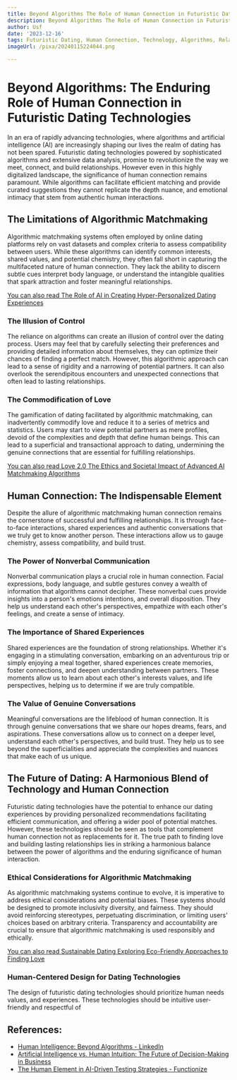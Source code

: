 ```yaml
---
title: Beyond Algorithms The Role of Human Connection in Futuristic Dating Technologies
description: Beyond Algorithms The Role of Human Connection in Futuristic Dating Technologies
author: Usf
date: '2023-12-16'
tags: Futuristic Dating, Human Connection, Technology, Algorithms, Relationships
imageUrl: /pixa/20240115224044.png

---
```

# Beyond Algorithms: The Enduring  Role  of Human  Connection in Futuristic Dating Technologies

In an era  of rapidly advancing technologies,  where algorithms and  artificial intelligence (AI) are increasingly shaping our lives the  realm of dating has not been spared. Futuristic dating technologies powered by sophisticated  algorithms and extensive data analysis, promise to revolutionize the way we meet, connect, and  build relationships. However even in this highly digitalized landscape, the significance of human connection remains paramount.  While algorithms can facilitate efficient  matching and provide curated suggestions they cannot  replicate the depth nuance, and emotional  intimacy that stem from authentic human interactions.

## The Limitations of Algorithmic Matchmaking

Algorithmic  matchmaking systems often employed by online dating platforms rely on vast datasets and complex criteria to assess compatibility between users.  While these algorithms can identify common interests, shared  values, and potential chemistry,  they often  fall short in capturing the multifaceted nature of human connection. They lack the ability to discern subtle cues interpret body language, or understand the intangible qualities that spark attraction and foster meaningful relationships.

[You can also read The Role of AI in Creating Hyper-Personalized Dating Experiences](The%20Role%20of%20AI%20in%20Creating%20Hyper-Personalized%20Dating%20Experiences)


### The Illusion of Control

The reliance on  algorithms can create an illusion of control over the dating process. Users may feel that by carefully selecting their preferences and providing detailed information about themselves, they can optimize their chances of finding a perfect match. However, this algorithmic approach can lead to a sense of rigidity and a narrowing of  potential  partners. It can also overlook the serendipitous encounters and unexpected connections that often  lead to  lasting relationships.

### The  Commodification of Love

The  gamification of dating facilitated by algorithmic matchmaking, can  inadvertently commodify  love and reduce it to a series of metrics and statistics. Users may start to view potential partners  as mere profiles, devoid of the  complexities and depth  that define human beings. This can lead to a superficial and transactional approach to dating, undermining  the genuine connections that  are essential for  fulfilling  relationships.

[You can also read Love 2.0 The Ethics and Societal  Impact of Advanced  AI Matchmaking Algorithms](Love%202.0%20The%20Ethics%20and%20Societal%20Impact%20of%20Advanced%20AI%20Matchmaking%20Algorithms)


## Human Connection: The Indispensable Element

Despite the allure of  algorithmic matchmaking human connection remains  the cornerstone of successful and  fulfilling  relationships. It is through face-to-face interactions, shared experiences and authentic conversations that we truly get to know another person. These  interactions allow us  to gauge chemistry, assess compatibility,  and build trust.

### The Power of Nonverbal Communication

Nonverbal communication plays a crucial role in human connection. Facial expressions, body language, and subtle gestures convey a wealth of information that algorithms cannot decipher. These  nonverbal cues  provide insights into a person's  emotions intentions, and overall disposition. They help us understand each other's perspectives, empathize  with  each other's feelings, and create a sense of intimacy.

### The Importance of Shared Experiences

Shared experiences are the foundation of strong relationships. Whether it's engaging in a stimulating conversation, embarking  on an adventurous trip or simply  enjoying a  meal together, shared experiences create memories, foster connections, and deepen understanding between partners. These moments  allow us to  learn about each other's interests values, and  life perspectives, helping us to determine if we are truly compatible.

### The Value of Genuine Conversations

Meaningful conversations are the lifeblood of human connection. It is through genuine conversations that we  share our hopes dreams, fears, and aspirations. These conversations allow us to connect on a deeper level, understand each other's perspectives, and build trust.  They help us to  see beyond the  superficialities and appreciate the complexities and nuances that make each  of us unique.

## The Future of Dating: A Harmonious Blend of  Technology and Human Connection

Futuristic dating technologies have the potential to enhance our dating experiences by providing personalized recommendations facilitating efficient communication,  and offering a wider pool of potential matches.  However, these technologies should be seen as tools that  complement human connection not as replacements for it. The true path to finding love and building lasting relationships lies in striking a harmonious balance between the  power of algorithms  and the enduring significance of human interaction.

### Ethical Considerations for Algorithmic Matchmaking

As algorithmic matchmaking systems continue  to evolve, it is imperative to address ethical considerations and potential biases. These systems should  be designed to promote inclusivity diversity, and fairness. They should avoid reinforcing stereotypes, perpetuating discrimination, or limiting users' choices based on arbitrary criteria.  Transparency and accountability  are crucial to ensure that algorithmic matchmaking is used responsibly and ethically.

[You can also read Sustainable Dating Exploring  Eco-Friendly Approaches to Finding  Love](Sustainable%20Dating%20Exploring%20Eco-Friendly%20Approaches%20to%20Finding%20Love)


### Human-Centered  Design for Dating Technologies

The design of  futuristic dating technologies should prioritize human needs values, and experiences. These technologies should be  intuitive user-friendly  and respectful of

## References:
- [Human Intelligence: Beyond Algorithms - LinkedIn](https://www.linkedin.com/pulse/human-intelligence-beyond-algorithms-hconnect-int)
- [Artificial Intelligence vs. Human Intuition: The Future of Decision-Making in Business](https://www.linkedin.com/pulse/artificial-intelligence-vs-human-intuition-future-decision-making)
- [The Human Element in AI-Driven Testing Strategies - Functionize](https://www.functionize.com/blog/the-human-element-in-ai-driven-testing-strategies)
